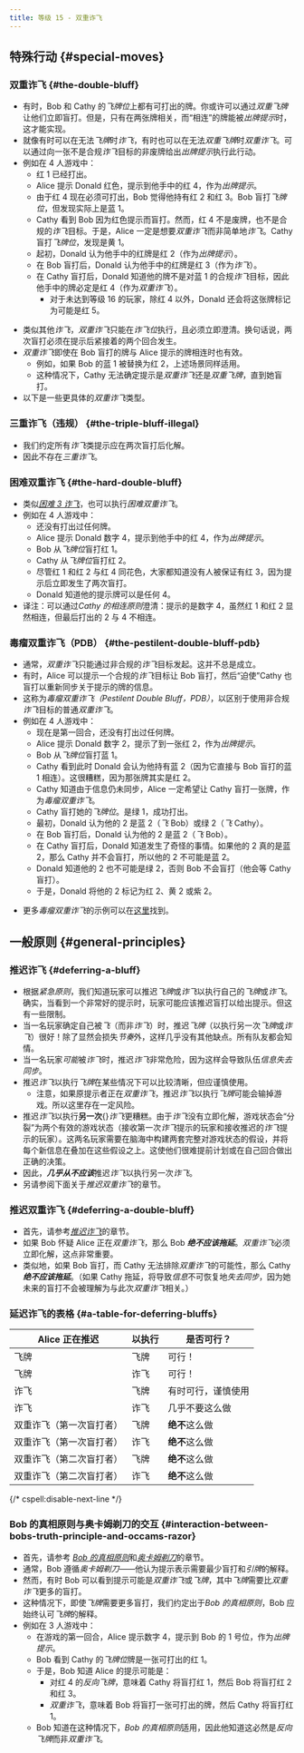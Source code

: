 ```yaml
---
title: 等级 15 - 双重诈飞
---
```



## 特殊行动 \{#special-moves\}

### 双重诈飞 \{#the-double-bluff\}

- 有时，Bob 和 Cathy 的*飞牌位*上都有可打出的牌。你或许可以通过*双重飞牌*让他们立即盲打。但是，只有在两张牌相关，而“相连”的牌能被*出牌提示*时，这才能实现。
- 就像有时可以在无法*飞牌*时*诈飞*，有时也可以在无法*双重飞牌*时*双重诈飞*。可以通过向一张不是合规*诈飞*目标的非废牌给出*出牌提示*执行此行动。
- 例如在 4 人游戏中：
  - 红 1 已经打出。
  - Alice 提示 Donald 红色，提示到他手中的红 4，作为*出牌提示*。
  - 由于红 4 现在必须可打出，Bob 觉得他持有红 2 和红 3。Bob 盲打*飞牌位*，但发现实际上是蓝 1。
  - Cathy 看到 Bob 因为红色提示而盲打。然而，红 4 不是废牌，也不是合规的*诈飞*目标。于是，Alice 一定是想要*双重诈飞*而非简单地*诈飞*。Cathy 盲打*飞牌位*，发现是黄 1。
  - 起初，Donald 认为他手中的红牌是红 2（作为*出牌提示*）。
  - 在 Bob 盲打后，Donald 认为他手中的红牌是红 3（作为*诈飞*）。
  - 在 Cathy 盲打后，Donald 知道他的牌不是对蓝 1 的合规*诈飞*目标，因此他手中的牌必定是红 4（作为*双重诈飞*）。
    - 对于未达到等级 16 的玩家，除红 4 以外，Donald 还会将这张牌标记为可能是红 5。

<DoubleBluff />

- 类似其他*诈飞*，*双重诈飞*只能在*诈飞位*执行，且必须立即澄清。换句话说，两次盲打必须在提示后紧接着的两个回合发生。
- *双重诈飞*即使在 Bob 盲打的牌与 Alice 提示的牌相连时也有效。
  - 例如，如果 Bob 的蓝 1 被替换为红 2，上述场景同样适用。
  - 这种情况下，Cathy 无法确定提示是*双重诈飞*还是*双重飞牌*，直到她盲打。
- 以下是一些更具体的*双重诈飞*类型。

### 三重诈飞（违规） \{#the-triple-bluff-illegal\}

- 我们约定所有*诈飞*类提示应在两次盲打后化解。
- 因此不存在*三重诈飞*。

### 困难双重诈飞 \{#the-hard-double-bluff\}

- 类似[_困难 3 诈飞_](level-13.mdx#the-hard-3-bluff)，也可以执行*困难双重诈飞*。
- 例如在 4 人游戏中：
  - 还没有打出过任何牌。
  - Alice 提示 Donald 数字 4，提示到他手中的红 4，作为*出牌提示*。
  - Bob 从*飞牌位*盲打红 1。
  - Cathy 从*飞牌位*盲打红 2。
  - 尽管红 1 和红 2 与红 4 同花色，大家都知道没有人被保证有红 3，因为提示后立即发生了两次盲打。
  - Donald 知道他的提示牌可以是任何 4。
- 译注：可以通过*Cathy 的相连原则*澄清：提示的是数字 4，虽然红 1 和红 2 显然相连，但最后打出的 2 与 4 不相连。

<HardDoubleBluff />

### 毒瘤双重诈飞（PDB） \{#the-pestilent-double-bluff-pdb\}

- 通常，*双重诈飞*只能通过非合规的*诈飞*目标发起。这并不总是成立。
- 有时，Alice 可以提示一个合规的*诈飞*目标让 Bob 盲打，然后“迫使”Cathy 也盲打以重新同步关于提示的牌的信息。
- 这称为*毒瘤双重诈飞（Pestilent Double Bluff，PDB）*，以区别于使用非合规*诈飞*目标的普通*双重诈飞*。
- 例如在 4 人游戏中：
  - 现在是第一回合，还没有打出过任何牌。
  - Alice 提示 Donald 数字 2，提示了到一张红 2，作为*出牌提示*。
  - Bob 从*飞牌位*盲打蓝 1。
  - Cathy 看到此时 Donald 会认为他持有蓝 2（因为它直接与 Bob 盲打的蓝 1 相连）。这很糟糕，因为那张牌其实是红 2。
  - Cathy 知道由于信息仍未同步，Alice 一定希望让 Cathy 盲打一张牌，作为*毒瘤双重诈飞*。
  - Cathy 盲打她的*飞牌位*。是绿 1，成功打出。
  - 最初，Donald 认为他的 2 是蓝 2（_飞_ Bob）或绿 2（_飞_ Cathy）。
  - 在 Bob 盲打后，Donald 认为他的 2 是蓝 2（_飞_ Bob）。
  - 在 Cathy 盲打后，Donald 知道发生了奇怪的事情。如果他的 2 真的是蓝 2，那么 Cathy 并不会盲打，所以他的 2 不可能是蓝 2。
  - Donald 知道他的 2 也不可能是绿 2，否则 Bob 不会盲打（他会等 Cathy 盲打）。
  - 于是，Donald 将他的 2 标记为红 2、黄 2 或紫 2。

<PestilentDoubleBluff />

- 更多*毒瘤双重诈飞*的示例可以在[这里](examples/pestilent-double-bluff.mdx)找到。

## 一般原则 \{#general-principles\}

### 推迟诈飞 \{#deferring-a-bluff\}

- 根据*紧急原则*，我们知道玩家可以推迟*飞牌*或*诈飞*以执行自己的*飞牌*或*诈飞*。确实，当看到一个非常好的提示时，玩家可能应该推迟盲打以给出提示。但这有一些限制。
- 当一名玩家确定自己被*飞*（而非*诈飞*）时，推迟*飞牌*（以执行另一次*飞牌*或*诈飞*）很好！除了显然会损失*节奏*外，这样几乎没有其他缺点。所有队友都会知情。
- 当一名玩家*可能*被*诈飞*时，推迟*诈飞*非常危险，因为这样会导致队伍*信息失去同步*。
- 推迟*诈飞*以执行*飞牌*在某些情况下可以比较清晰，但应谨慎使用。
  - 注意，如果原提示者正在*双重诈飞*，推迟*诈飞*以执行*飞牌*可能会输掉游戏。所以这里存在一定风险。
- 推迟*诈飞*以执行**另一次**{}*诈飞*更糟糕。由于*诈飞*没有立即化解，游戏状态会“分裂”为两个有效的游戏状态（接收第一次*诈飞*提示的玩家和接收推迟的*诈飞*提示的玩家）。这两名玩家需要在脑海中构建两套完整对游戏状态的假设，并将每个新信息在叠加在这些假设之上。这使他们很难提前计划或在自己回合做出正确的决策。
- 因此，<Em>**几乎从不应该**</Em>推迟*诈飞*以执行另一次*诈飞*。
- 另请参阅下面关于*推迟双重诈飞*的章节。

### 推迟双重诈飞 \{#deferring-a-double-bluff\}

- 首先，请参考[_推迟诈飞_](#deferring-a-bluff)的章节。
- 如果 Bob 怀疑 Alice 正在*双重诈飞*，那么 Bob <Em>**绝不应该拖延**</Em>。*双重诈飞*必须立即化解，这点非常重要。
- 类似地，如果 Bob 盲打，而 Cathy 无法排除*双重诈飞*的可能性，那么 Cathy <Em>**绝不应该拖延**</Em>。（如果 Cathy 拖延，将导致*信息*不可恢复地*失去同步*，因为她未来的盲打不会被理解为与此次*双重诈飞*相关。）

### 延迟诈飞的表格 \{#a-table-for-deferring-bluffs\}

| Alice 正在推迟           | 以执行 | 是否可行？         |
| ------------------------ | ------ | ------------------ |
| 飞牌                     | 飞牌   | 可行！             |
| 飞牌                     | 诈飞   | 可行！             |
| 诈飞                     | 飞牌   | 有时可行，谨慎使用 |
| 诈飞                     | 诈飞   | 几乎不要这么做     |
| 双重诈飞（第一次盲打者） | 飞牌   | **绝不**这么做     |
| 双重诈飞（第一次盲打者） | 诈飞   | **绝不**这么做     |
| 双重诈飞（第二次盲打者） | 飞牌   | **绝不**这么做     |
| 双重诈飞（第二次盲打者） | 诈飞   | **绝不**这么做     |

{/* cspell:disable-next-line */}

### Bob 的真相原则与奥卡姆剃刀的交互 \{#interaction-between-bobs-truth-principle-and-occams-razor\}

- 首先，请参考 [_Bob 的真相原则_](level-11.mdx#bobs-truth-principle-part-1)和[_奥卡姆剃刀_](level-11.mdx#clue-interpretation--occams-razor)的章节。
- 通常，Bob 遵循*奥卡姆剃刀*——他认为提示表示需要最少盲打和*引牌*的解释。
- 然而，有时 Bob 可以看到提示可能是*双重诈飞*或*飞牌*，其中*飞牌*需要比*双重诈飞*更多的盲打。
- 这种情况下，即使*飞牌*需要更多盲打，我们约定出于*Bob 的真相原则*，Bob 应始终认可*飞牌*的解释。
- 例如在 3 人游戏中：
  - 在游戏的第一回合，Alice 提示数字 4，提示到 Bob 的 1 号位，作为*出牌提示*。
  - Bob 看到 Cathy 的*飞牌位*牌是一张可打出的红 1。
  - 于是，Bob 知道 Alice 的提示可能是：
    - 对红 4 的*反向飞牌*，意味着 Cathy 将盲打红 1，然后 Bob 将盲打红 2 和红 3。
    - _双重诈飞_，意味着 Bob 将盲打一张可打出的牌，然后 Cathy 将盲打红 1。
  - Bob 知道在这种情况下，*Bob 的真相原则*适用，因此他知道这必然是*反向飞牌*而非*双重诈飞*。
